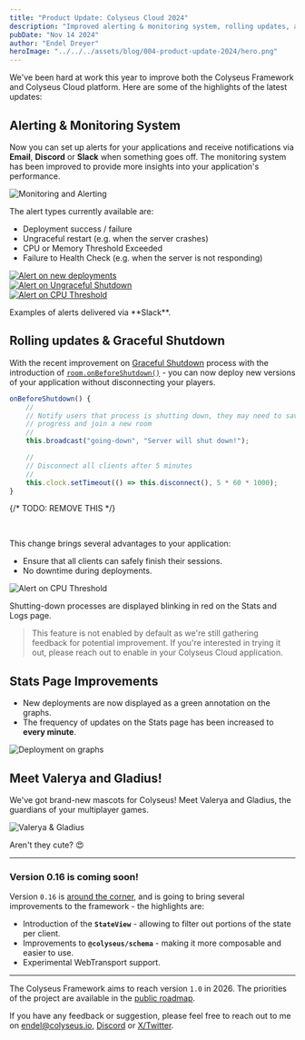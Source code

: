 ```yaml
---
title: "Product Update: Colyseus Cloud 2024"
description: "Improved alerting & monitoring system, rolling updates, and more!"
pubDate: "Nov 14 2024"
author: "Endel Dreyer"
heroImage: "../../../assets/blog/004-product-update-2024/hero.png"
---
```


We've been hard at work this year to improve both the Colyseus Framework and Colyseus Cloud platform. Here are some of the highlights of the latest updates:

## Alerting & Monitoring System

Now you can set up alerts for your applications and receive notifications via **Email**, **Discord** or **Slack** when something goes off. The monitoring system has been improved to provide more insights into your application's performance.

<div class="mt-2 mb-6">
  <Image class="rounded block" src={alertingMonitoring} alt="Monitoring and Alerting" />
</div>

The alert types currently available are:

- Deployment success / failure
- Ungraceful restart (e.g. when the server crashes)
- CPU or Memory Threshold Exceeded
- Failure to Health Check (e.g. when the server is not responding)

<div class="mx-auto mt-6 mb-12 w-sm w-full lg:w-5/6 text-center text-gray-600">
  <div class="grid grid-cols-1 md:grid-cols-3 gap-6 w-full  justify-between">
    <div class="my-auto">
      <a href={slackAlertDeploy.src} target="_blank"><Image class="rounded" src={slackAlertDeploy} alt="Alert on new deployments" /></a>
    </div>
    <div class="my-auto">
      <a href={slackAlertShutdown.src} target="_blank"><Image class="rounded" src={slackAlertShutdown} alt="Alert on Ungraceful Shutdown" /></a>
    </div>
    <div class="my-auto">
      <a href={slackAlertCPU.src} target="_blank"><Image class="rounded" src={slackAlertCPU} alt="Alert on CPU Threshold" /></a>
    </div>
  </div>
  <p class="text-sm p-3 italic">Examples of alerts delivered via **Slack**.</p>
</div>

## Rolling updates & Graceful Shutdown

With the recent improvement on [Graceful Shutdown](https://docs.colyseus.io/server/graceful-shutdown/) process with the introduction of [`room.onBeforeShutdown()`](https://docs.colyseus.io/server/room/#onbeforeshutdown) - you can now deploy new versions of your application without disconnecting your players.

```typescript
onBeforeShutdown() {
    //
    // Notify users that process is shutting down, they may need to save their
    // progress and join a new room
    //
    this.broadcast("going-down", "Server will shut down!");

    //
    // Disconnect all clients after 5 minutes
    //
    this.clock.setTimeout(() => this.disconnect(), 5 * 60 * 1000);
}
```

{/* TODO: REMOVE THIS */}<div>&nbsp;</div>

This change brings several advantages to your application:

- Ensure that all clients can safely finish their sessions.
- No downtime during deployments.

<div class="mx-auto mt-6 mb-12 w-sm w-full lg:w-5/6 text-center text-gray-600">
  <Image class="rounded mx-auto" src={processShutDown} alt="Alert on CPU Threshold" />
  <p class="text-sm p-3 italic">Shutting-down processes are displayed blinking in red on the Stats and Logs page.</p>
</div>

> This feature is not enabled by default as we're still gathering feedback for potential improvement. If you're interested in trying it out, please reach out to enable in your Colyseus Cloud application.

## Stats Page Improvements

- New deployments are now displayed as a green annotation on the graphs.
- The frequency of updates on the Stats page has been increased to **every minute**.

<div class="mt-2 mb-6">
  <Image class="rounded" src={deployGraphs} alt="Deployment on graphs" />
</div>

## Meet Valerya and Gladius!

We've got brand-new mascots for Colyseus! Meet Valerya and Gladius, the guardians of your multiplayer games.

<div class="mt-2 mb-6">
  <Image class="rounded" src={mascots} alt="Valerya & Gladius" />
</div>

Aren't they cute? 😍

---

### Version 0.16 is coming soon!

Version `0.16` is [around the corner](https://github.com/colyseus/colyseus/pull/745), and is going to bring several improvements to the framework - the highlights are:

- Introduction of the **`StateView`** - allowing to filter out portions of the state per client.
- Improvements to **`@colyseus/schema`** - making it more composable and easier to use.
- Experimental WebTransport support.

---

The Colyseus Framework aims to reach version `1.0` in 2026. The priorities of the project are available in the [public roadmap](https://github.com/colyseus/colyseus/wiki/Public-Roadmap).

If you have any feedback or suggestion, please feel free to reach out to me on [endel@colyseus.io](mailto:endel@colyseus.io), [Discord](http://chat.colyseus.io/) or [X/Twitter](https://twitter.com/endel).
